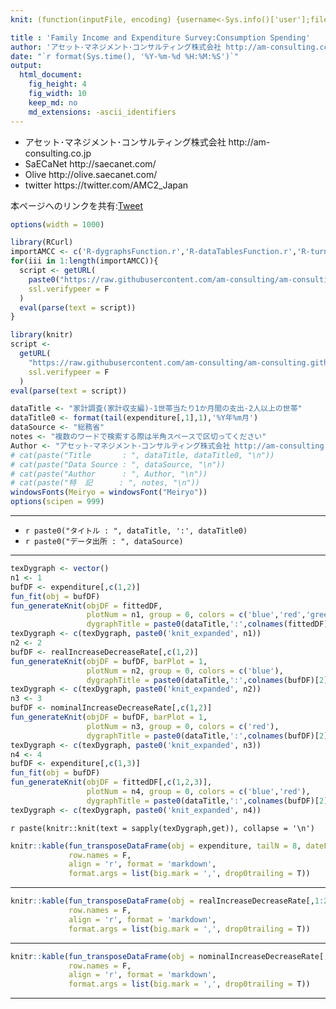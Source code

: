 ```yaml
---
knit: (function(inputFile, encoding) {username<-Sys.info()['user'];fileName<-'defaultPath.csv';pathToFile <-paste0('C:/Users/', username,'/Desktop/pathToCSV/');setwd(pathToFile);buf0<-read.csv(fileName,header = F,skip = 0,stringsAsFactor = F,check.names = F,fileEncoding = 'utf-8');timeStamp<-format(Sys.time(),'%Y%m%d%H%M%S');rmarkdown::render(inputFile, encoding = encoding, output_file = paste0('C:/Users/',username,buf0[2,1],'charts/','am-consulting.co.jp-ConsumptionSpending.html')) })

title : 'Family Income and Expenditure Survey:Consumption Spending'
author: 'アセット･マネジメント･コンサルティング株式会社 http://am-consulting.co.jp'
date: "`r format(Sys.time(), '%Y-%m-%d %H:%M:%S')`"
output: 
  html_document:
    fig_height: 4
    fig_width: 10
    keep_md: no
    md_extensions: -ascii_identifiers 
---
```

<link href="http://knowledgevault.saecanet.com/components/rmarkdown-html.css" rel="stylesheet"> 
<style>.main-container {max-width: 1000px;}</style>
<script>
<!-- # Reference http://www.hanselman.com/blog/MakingNegativeNumbersTurnRedUsingCSSAndJavascript.aspx -->
function MakeNegative() {
  TDs = document.getElementsByTagName('td');
  for (var i=0; i<TDs.length; i++) {
    var temp = TDs[i];
    if (temp.firstChild.nodeValue.indexOf('-') == 0) temp.className = "negative";
  }
}
</script>

- アセット･マネジメント･コンサルティング株式会社 http://am-consulting.co.jp
- SaECaNet http://saecanet.com/
- Olive http://olive.saecanet.com/
- twitter https://twitter.com/AMC2_Japan

本ページへのリンクを共有:<a href="https://twitter.com/share" class="twitter-share-button" data-via="AMC2_Japan" data-size="large">Tweet</a> <script>!function(d,s,id){var js,fjs=d.getElementsByTagName(s)[0],p=/^http:/.test(d.location)?'http':'https';if(!d.getElementById(id)){js=d.createElement(s);js.id=id;js.src=p+'://platform.twitter.com/widgets.js';fjs.parentNode.insertBefore(js,fjs);}}(document, 'script', 'twitter-wjs');</script>

```r
options(width = 1000)
```

```r
library(RCurl)
importAMCC <- c('R-dygraphsFunction.r','R-dataTablesFunction.r','R-turningPoint.r','transposeDataFrame.r','R-fit.r')
for(iii in 1:length(importAMCC)){
  script <- getURL(
    paste0("https://raw.githubusercontent.com/am-consulting/am-consulting.github.io/master/",importAMCC[iii]),
    ssl.verifypeer = F
  )
  eval(parse(text = script))
}
```

```r
library(knitr)
script <-
  getURL(
    "https://raw.githubusercontent.com/am-consulting/am-consulting.github.io/master/importConsumptionSpending.r",
    ssl.verifypeer = F
  )
eval(parse(text = script))
```

```r
dataTitle <- "家計調査(家計収支編)-1世帯当たり1か月間の支出-2人以上の世帯"
dataTitle0 <- format(tail(expenditure[,1],1),'%Y年%m月')
dataSource <- "総務省"
notes <- "複数のワードで検索する際は半角スペースで区切ってください"
Author <- "アセット･マネジメント･コンサルティング株式会社 http://am-consulting.co.jp"
# cat(paste("Title       : ", dataTitle, dataTitle0, "\n"))
# cat(paste("Data Source : ", dataSource, "\n"))
# cat(paste("Author      : ", Author, "\n"))
# cat(paste("特  記      : ", notes, "\n"))
windowsFonts(Meiryo = windowsFont("Meiryo"))
options(scipen = 999)
```

***

- `r paste0("タイトル : ", dataTitle, ':', dataTitle0)`
- `r paste0("データ出所 : ", dataSource)`

***

```r
texDygraph <- vector()
n1 <- 1
bufDF <- expenditure[,c(1,2)]
fun_fit(obj = bufDF)
fun_generateKnit(objDF = fittedDF, 
                 plotNum = n1, group = 0, colors = c('blue','red','green','orange'),
                 dygraphTitle = paste0(dataTitle,':',colnames(fittedDF)[2]))
texDygraph <- c(texDygraph, paste0('knit_expanded', n1))
n2 <- 2
bufDF <- realIncreaseDecreaseRate[,c(1,2)]
fun_generateKnit(objDF = bufDF, barPlot = 1, 
                 plotNum = n2, group = 0, colors = c('blue'),
                 dygraphTitle = paste0(dataTitle,':',colnames(bufDF)[2]))
texDygraph <- c(texDygraph, paste0('knit_expanded', n2))
n3 <- 3
bufDF <- nominalIncreaseDecreaseRate[,c(1,2)]
fun_generateKnit(objDF = bufDF, barPlot = 1, 
                 plotNum = n3, group = 0, colors = c('red'),
                 dygraphTitle = paste0(dataTitle,':',colnames(bufDF)[2]))
texDygraph <- c(texDygraph, paste0('knit_expanded', n3))
n4 <- 4
bufDF <- expenditure[,c(1,3)]
fun_fit(obj = bufDF)
fun_generateKnit(objDF = fittedDF[,c(1,2,3)], 
                 plotNum = n4, group = 0, colors = c('blue','red'),
                 dygraphTitle = paste0(dataTitle,':',colnames(bufDF)[2]))
texDygraph <- c(texDygraph, paste0('knit_expanded', n4))
```

`r paste(knitr::knit(text = sapply(texDygraph,get)), collapse = '\n')`

```r
knitr::kable(fun_transposeDataFrame(obj = expenditure, tailN = 8, dateFormat = '%Y年%m月'),
             row.names = F,
             align = 'r', format = 'markdown',
             format.args = list(big.mark = ',', drop0trailing = T))
```

***

```r
knitr::kable(fun_transposeDataFrame(obj = realIncreaseDecreaseRate[,1:2], tailN = 8, dateFormat = '%Y年%m月'),
             row.names = F,
             align = 'r', format = 'markdown',
             format.args = list(big.mark = ',', drop0trailing = T))
```

***

```r
knitr::kable(fun_transposeDataFrame(obj = nominalIncreaseDecreaseRate[,1:2], tailN = 8, dateFormat = '%Y年%m月'),
             row.names = F,
             align = 'r', format = 'markdown',
             format.args = list(big.mark = ',', drop0trailing = T))
```

***
<script>MakeNegative();</script>
<script>
  (function(i,s,o,g,r,a,m){i['GoogleAnalyticsObject']=r;i[r]=i[r]||function(){
  (i[r].q=i[r].q||[]).push(arguments)},i[r].l=1*new Date();a=s.createElement(o),
  m=s.getElementsByTagName(o)[0];a.async=1;a.src=g;m.parentNode.insertBefore(a,m)
  })(window,document,'script','https://www.google-analytics.com/analytics.js','ga');

  ga('create', 'UA-3077339-5', 'auto');
  ga('send', 'pageview');

</script>
